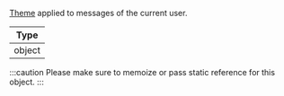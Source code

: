 [Theme](../../../../ui-components/theme) applied to messages of the current user.

| Type   |
| ------ |
| object |

:::caution
Please make sure to memoize or pass static reference for this object.
:::
